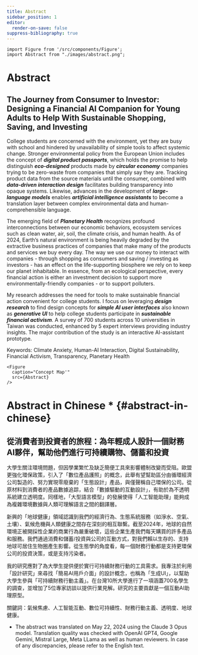 ```yaml
---
title: Abstract
sidebar_position: 1
editor:
  render-on-save: false
suppress-bibliography: true
---
```





````mdx-code-block
import Figure from '/src/components/Figure';
import Abstract from "./images/abstract.png";
````

# Abstract

## The Journey from Consumer to Investor: Designing a Financial AI Companion for Young Adults to Help With Sustainable Shopping, Saving, and Investing

College students are concerned with the environment, yet they are busy
with school and hindered by unavailability of simple tools to affect
systemic change. Stronger environmental policy from the European Union
includes the concept of ***digital product passports***, which holds the
promise to help distinguish ***eco-designed*** products made by
***circular economy*** companies trying to be zero-waste from companies
that simply say they are. Tracking product data from the source
materials until the consumer, combined with ***data-driven interaction
design*** facilitates building transparency into opaque systems.
Likewise, advances in the development of ***large-language models***
enables ***artificial intelligence assistants*** to become a translation
layer between complex environmental data and human-comprehensible
language.

The emerging field of ***Planetary Health*** recognizes profound
interconnections between our economic behaviors, ecosystem services such
as clean water, air, soil, the climate crisis, and human health. As of
2024, Earth’s natural environment is being heavily degraded by the
extractive business practices of companies that make many of the
products and services we buy every day. The way we use our money to
interact with companies - through shopping as consumers and saving /
investing as investors - has an effect on the life-supporting biosphere
we rely on to keep our planet inhabitable. In essence, from an
ecological perspective, every financial action is either an investment
decision to support more environmentally-friendly companies - or to
support polluters.

My research addresses the need for tools to make sustainable financial
action convenient for college students. I focus on leveraging ***design
research*** to find design concepts for ***simple AI user interfaces***
also known as ***generative UI*** to help college students participate
in ***sustainable financial activism***. A survey of 700 students across
10 universities in Taiwan was conducted, enhanced by 5 expert interviews
providing industry insights. The major contribution of the study is an
interactive AI-assistant prototype.

Keywords: Climate Anxiety, Human-AI Interaction, Digital Sustainability,
Financial Activism, Transparency, Planetary Health

````mdx-code-block
<Figure
  caption="Concept Map'"
  src={Abstract}
/>
````

# Abstract in Chinese \* {#abstract-in-chinese}

## 從消費者到投資者的旅程：為年輕成人設計一個財務AI夥伴，幫助他們進行可持續購物、儲蓄和投資

大學生關注環境問題，但因學業繁忙及缺乏簡便工具來影響體制改變而受阻。歐盟更強化環保政策，引入了「數位產品護照」的概念，此舉有望幫助區分由循環經濟公司製造的、努力實現零廢棄的「生態設計」產品，與僅聲稱自己環保的公司。從原材料到消費者的產品數據追踪，結合「數據驅動的互動設計」，有助於為不透明系統建立透明度。同樣地，「大型語言模型」的發展使得「人工智能助理」能夠成為複雜環境數據與人類可理解語言之間的翻譯層。

新興的「地球健康」領域認識到我們的經濟行為、生態系統服務（如淨水、空氣、土壤）、氣候危機與人類健康之間存在深刻的相互聯繫。截至2024年，地球的自然環境正被開採性企業的商業行為嚴重破壞，這些企業生產我們每天購買的許多產品和服務。我們通過消費和儲蓄/投資與公司的互動方式，對我們賴以生存的、支持地球可居住生物圈產生影響。從生態學的角度看，每一個財務行動都是支持更環保公司的投資決策，或是支持污染者。

我的研究應對了為大學生提供便於實行可持續財務行動的工具需求。我專注於利用「設計研究」來尋找「簡易AI用戶介面」的設計概念，也稱為「生成UI」，以幫助大學生參與「可持續財務行動主義」。在台灣10所大學進行了一項涵蓋700名學生的調查，並增加了5位專家訪談以提供行業見解。研究的主要貢獻是一個互動AI助理原型。

關鍵詞：氣候焦慮、人工智能互動、數位可持續性、財務行動主義、透明度、地球健康。

-   The abstract was translated on May 22, 2024 using the Claude 3 Opus
    model. Translation quality was checked with OpenAI GPT4, Google
    Gemini, Mistral Large, Meta LLama as well as human reviewers. In
    case of any discrepancies, please refer to the English text.
